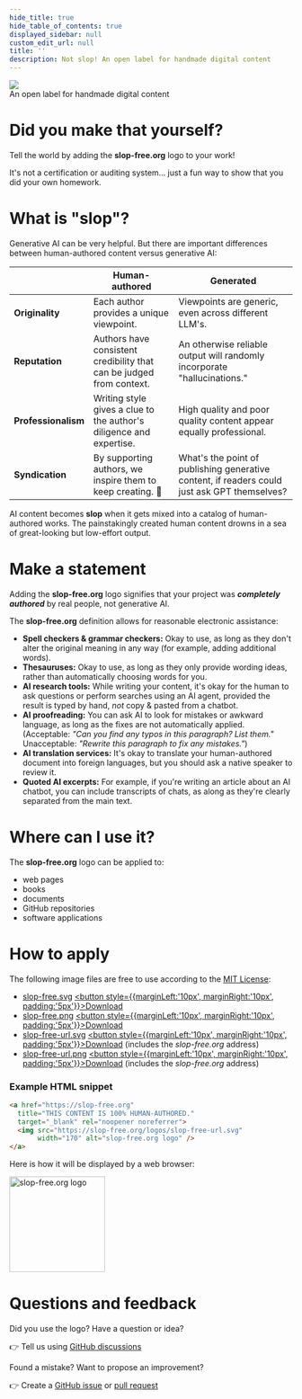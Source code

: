 ```yaml
---
hide_title: true
hide_table_of_contents: true
displayed_sidebar: null
custom_edit_url: null
title: ''
description: Not slop! An open label for handmade digital content
---
```


<div
  style={{
    width: '100%',
    display: 'inline-block',
    textAlign: 'center',
    flexDirection: 'column',
    alignItems: 'center',
    fontSize: '30px',
    marginBottom: '20px'
  }}
>
  <img src="../logos/slop-free.svg" style={{ maxWidth: '430px' }} />
  <div style={{ fontFamily: 'var(--docsite-ui-font)' }}>An open label for handmade digital content</div>
</div>

# Did you make that yourself?

Tell the world by adding the **slop-free.org** logo to your work!

It's not a certification or auditing system... just a fun way to show that you did your own homework.

# What is "slop"?

Generative AI can be very helpful. But there are important differences between human-authored content versus generative AI:

|                     | Human-authored                                                       | Generated                                                                                    |
| ------------------- | -------------------------------------------------------------------- | -------------------------------------------------------------------------------------------- |
| **Originality**     | Each author provides a unique viewpoint.                             | Viewpoints are generic, even across different LLM's.                                         |
| **Reputation**      | Authors have consistent credibility that can be judged from context. | An otherwise reliable output will randomly incorporate "hallucinations."                     |
| **Professionalism** | Writing style gives a clue to the author's diligence and expertise.  | High quality and poor quality content appear equally professional.                           |
| **Syndication**     | By supporting authors, we inspire them to keep creating. 🏅          | What's the point of publishing generative content, if readers could just ask GPT themselves? |

AI content becomes **slop** when it gets mixed into a catalog of human-authored works. The painstakingly created human content drowns in a sea of great-looking but low-effort output.

# Make a statement

Adding the **slop-free.org** logo signifies that your project was _**completely authored**_ by real people, not generative AI.

The **slop-free.org** definition allows for reasonable electronic assistance:

- **Spell checkers & grammar checkers:** Okay to use, as long as they don't alter the original meaning in any way (for example, adding additional words).
- **Thesauruses:** Okay to use, as long as they only provide wording ideas, rather than automatically choosing words for you.
- **AI research tools:** While writing your content, it's okay for the human to ask questions or perform searches using an AI agent, provided the result is typed by hand, _not_ copy & pasted from a chatbot.
- **AI proofreading:** You can ask AI to look for mistakes or awkward language, as long as the fixes are not automatically applied. (Acceptable: _"Can you find any typos in this paragraph? List them."_ Unacceptable: _"Rewrite this paragraph to fix any mistakes."_)
- **AI translation services:** It's okay to translate your human-authored document into foreign languages, but you should ask a native speaker to review it.
- **Quoted AI excerpts:** For example, if you're writing an article about an AI chatbot, you can include transcripts of chats, as along as they're clearly separated from the main text.

# Where can I use it?

The **slop-free.org** logo can be applied to:

- web pages
- books
- documents
- GitHub repositories
- software applications

# How to apply

The following image files are free to use according to the [MIT License](https://en.wikipedia.org/wiki/MIT_License):

<!-- prettier-ignore-start -->

- <a href="../logos/slop-free.svg" target="_blank" rel="noopener noreferrer">slop-free.svg</a> <a href="../logos/slop-free.svg" download="slop-free.svg" type="image/svg+xml" rel="noopener"><button style={{marginLeft:'10px', marginRight:'10px', padding:'5px'}}>Download</button></a>
- <a href="../logos/slop-free.png" target="_blank" rel="noopener noreferrer">slop-free.png</a> <a href="../logos/slop-free.png" download="slop-free.png" type="image/svg+xml" rel="noopener"><button style={{marginLeft:'10px', marginRight:'10px', padding:'5px'}}>Download</button></a>
- <a href="../logos/slop-free-url.svg" target="_blank" rel="noopener noreferrer">slop-free-url.svg</a> <a href="../logos/slop-free-url.svg" download="slop-free-url.svg" type="image/svg+xml" rel="noopener"><button style={{marginLeft:'10px', marginRight:'10px', padding:'5px'}}>Download</button></a> (includes the *slop-free.org* address)
- <a href="../logos/slop-free-url.png" target="_blank" rel="noopener noreferrer">slop-free-url.png</a> <a href="../logos/slop-free-url.png" download="slop-free-url.png" type="image/svg+xml" rel="noopener"><button style={{marginLeft:'10px', marginRight:'10px', padding:'5px'}}>Download</button></a> (includes the *slop-free.org* address)

<!-- prettier-ignore-end -->

<div style={{marginTop: '50px'}} />

### Example HTML snippet

<!-- prettier-ignore-start -->

```html
<a href="https://slop-free.org"
  title="THIS CONTENT IS 100% HUMAN-AUTHORED."
  target="_blank" rel="noopener noreferrer">
  <img src="https://slop-free.org/logos/slop-free-url.svg"
       width="170" alt="slop-free.org logo" />
</a>
```

Here is how it will be displayed by a web browser:

<div style={{marginLeft: '50px'}}>
<a href="https://slop-free.org"
  title="THIS CONTENT IS 100% HUMAN-AUTHORED."
  target="_blank" rel="noopener noreferrer">
  <img src="../logos/slop-free-url.svg"
       width="170" alt="slop-free.org logo" />
</a>
</div>

<!-- prettier-ignore-end -->

# Questions and feedback

Did you use the logo? Have a question or idea?

👉 Tell us using [GitHub discussions](https://github.com/slop-free/website/discussions)

Found a mistake? Want to propose an improvement?

👉 Create a [GitHub issue](https://github.com/slop-free/website/issues) or [pull request](https://github.com/slop-free/website/pulls)

<!-- Verification of Mastodon account -->

<a rel="me" href="https://fosstodon.org/@slop_free"></a>
